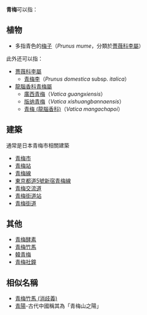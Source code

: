 '''青梅'''可以指：
==植物==
*多指青色的[[梅|梅子]]（''Prunus mume''，分類於[[薔薇科|薔薇科]][[李屬|李屬]]）
此外还可以指：
*[[薔薇科|薔薇科]][[李屬|李屬]]
**[[青梅李|青梅李]]（''Prunus domestica'' subsp. ''italica''）
*[[龍腦香科|龍腦香科]][[青梅屬|青梅屬]]
**[[廣西青梅|廣西青梅]]（''Vatica guangxiensis''）
**[[版纳青梅|版纳青梅]]（''Vatica xishuangbannaensis''）
** [[青梅_(龍腦香科)|青梅 (龍腦香科)]]（''Vatica mangachapoi''）

==建築==
通常是日本青梅市相關建築
*[[青梅市|青梅市]]
*[[青梅站|青梅站]]
*[[青梅線|青梅線]]
*[[東京都道5號新宿青梅線|東京都道5號新宿青梅線]]
*[[青梅交流道|青梅交流道]]
*[[青梅街道站|青梅街道站]]
*[[青梅街道|青梅街道]]
==其他==
*[[青梅酵素|青梅酵素]]
* [[青梅竹馬|青梅竹馬]]
*[[韓青梅|韓青梅]]
*[[青梅社鐘|青梅社鐘]]
==相似名稱==
*[[青梅竹馬_(消歧義)|青梅竹馬 (消歧義)]]
*[[青陽|青陽]]-古代中國稱其為「青梅山之陽」
{{disambig|Q|cat=二字消歧義}}